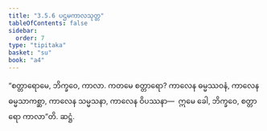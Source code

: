 ```yaml
---
title: "3.5.6 ပဌမကာလသုတ္တ"
tableOfContents: false
sidebar:
  order: 7
type: "tipitaka"
basket: "su"
book: "a4"
---
```



<DynamicBreadcrumb />

<Division number="146" book="a4">

<Paragraph number="892" book="a4">
“စတ္တာရောမေ, ဘိက္ခဝေ, ကာလာ. ကတမေ စတ္တာရော? ကာလေန ဓမ္မဿဝနံ, ကာလေန ဓမ္မသာကစ္ဆာ, ကာလေန သမ္မသနာ, ကာလေန ဝိပဿနာ—  ဣမေ ခေါ, ဘိက္ခဝေ, စတ္တာရော ကာလာ”တိ.

</Paragraph>
</Division>

<Paragraph number="893" type="center" book="a4">
ဆဋ္ဌံ.
</Paragraph>